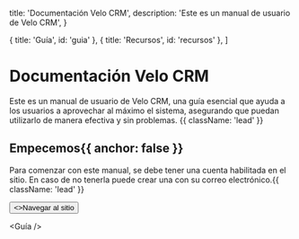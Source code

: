 
  title: 'Documentación Velo CRM',
  description: 'Este es un manual de usuario de Velo CRM',
}

  { title: 'Guía', id: 'guia' },
  { title: 'Recursos', id: 'recursos' },
]

<HeroPattern />

# Documentación Velo CRM

Este es un manual de usuario de Velo CRM, una guía esencial que ayuda a los usuarios a aprovechar al máximo el sistema, asegurando que puedan utilizarlo de manera efectiva y sin problemas. {{ className: 'lead' }}

## Empecemos{{ anchor: false }}

Para comenzar con este manual, se debe tener una cuenta habilitada en el sitio. En caso de no tenerla puede crear una con su correo electrónico.{{ className: 'lead' }}

<div className="not-prose">
  <Button
    href="https://velo.brandfactors.com/"
    variant="text"
    arrow="right"
    target="_blank"
  >
    <>Navegar al sitio</>
  </Button>
</div>

<Guía />

<Resources />
